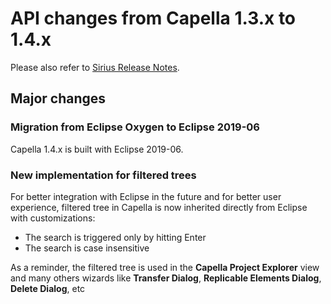 = API changes from Capella 1.3.x to 1.4.x =

Please also refer to  [[../help/topic/org.eclipse.sirius.doc/doc/Release_Notes.html|Sirius Release Notes]].

== Major changes ==

=== Migration from Eclipse Oxygen to Eclipse 2019-06 ===
Capella 1.4.x is built with Eclipse 2019-06. 

=== New implementation for filtered trees ===
For better integration with Eclipse in the future and for better user experience, filtered tree in Capella is now inherited directly from Eclipse with customizations:

* The search is triggered only by hitting Enter
* The search is case insensitive

As a reminder, the filtered tree is used in the '''Capella Project Explorer''' view and many others wizards like '''Transfer Dialog''', '''Replicable Elements Dialog''', '''Delete Dialog''', etc
